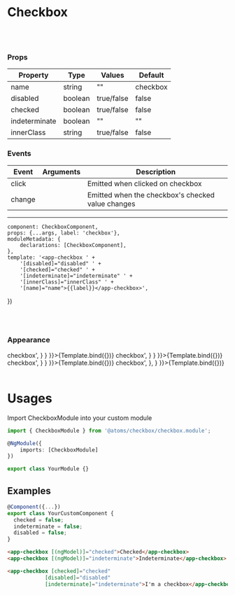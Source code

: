 
<Meta
    title="Atoms/Checkbox"
    component={CheckboxComponent}/>

# Checkbox

<br/>
<br/>

### Props
| Property | Type  | Values | Default  |
| ------ | --------- |------ | --------- |
| name      | string   | "" | checkbox |
| disabled      | boolean  | true/false       | false     |
| checked   | boolean |   true/false     | false  |
| indeterminate   | boolean |   ""     | ""  |
| innerClass    | string   |     true/false    |  false  |

### Events
| Event | Arguments  | Description |
| ------ | --------- |------ |
| click    |     | Emitted when clicked on checkbox |
| change    |     | Emitted when the checkbox's checked value changes |

------

    component: CheckboxComponent,
    props: {...args, label: 'checkbox'},
    moduleMetadata: {
        declarations: [CheckboxComponent],
    },
    template: '<app-checkbox ' +
        '[disabled]="disabled" ' +
        '[checked]="checked" ' +
        '[indeterminate]="indeterminate" ' +
        '[innerClass]="innerClass" ' +
        '[name]="name">{{label}}</app-checkbox>',
})

<br/>
<br/>

### Appearance

<Canvas>
    <Story name='Default' parameters={{
        docs: {
            source: {
                code: '<app-checkbox>checkbox</app-checkbox>',
            }
        }
    }}>{Template.bind({})}
    </Story>
    <Story name='Checked'
           args={{
               checked: true
           }} parameters={{
        docs: {
            source: {
                code: '<app-checkbox checked="true">checkbox</app-checkbox>',
            }
        }
    }}>{Template.bind({})}
    </Story>
    <Story name='Indeterminate'
           args={{
               indeterminate: true
           }} parameters={{
        docs: {
            source: {
                code: '<app-checkbox indeterminate="true">checkbox</app-checkbox>',
            }
        }
    }}>{Template.bind({})}
    </Story>
    <Story name='Disabled' args={{
        disabled: true
    }}
           parameters={{
               docs: {
                   source: {
                       code: '<app-checkbox disabled="true">checkbox</app-checkbox>',
                   },
               }
           }}>{Template.bind({})}
    </Story>
</Canvas>

<br/>
<br/>


# Usages

Import CheckboxModule into your custom module

```typescript
import { CheckboxModule } from '@atoms/checkbox/checkbox.module';

@NgModule({
    imports: [CheckboxModule]
})

export class YourModule {}
```

## Examples
  ```typescript
  @Component({...})
export class YourCustomComponent {
    checked = false;
    indeterminate = false;
    disabled = false;
}
  ```
  ```html
<app-checkbox [(ngModel)]="checked">Checked</app-checkbox>
<app-checkbox [(ngModel)]="indeterminate">Indeterminate</app-checkbox>

<app-checkbox [checked]="checked"
              [disabled]="disabled"
              [indeterminate]="indeterminate">I'm a checkbox</app-checkbox>
```
